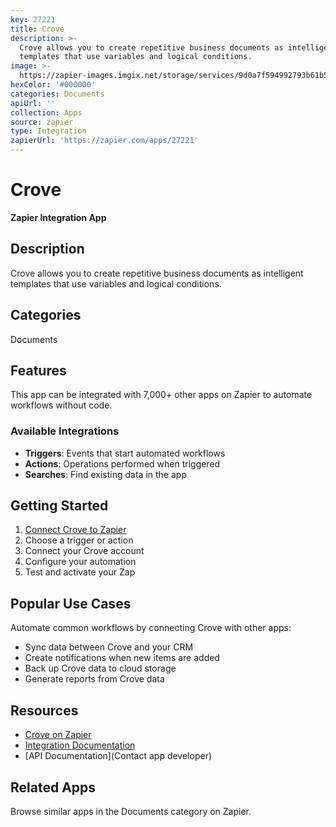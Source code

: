 ```yaml
---
key: 27221
title: Crove
description: >-
  Crove allows you to create repetitive business documents as intelligent
  templates that use variables and logical conditions.
image: >-
  https://zapier-images.imgix.net/storage/services/9d0a7f594992793b61b5bac1fdbc6635.png?auto=format%2Ccompress&ixlib=python-3.0.0&q=50
hexColor: '#000000'
categories: Documents
apiUrl: ''
collection: Apps
source: zapier
type: Integration
zapierUrl: 'https://zapier.com/apps/27221'
---
```

# Crove

**Zapier Integration App**

## Description

Crove allows you to create repetitive business documents as intelligent templates that use variables and logical conditions.

## Categories

Documents

## Features

This app can be integrated with 7,000+ other apps on Zapier to automate workflows without code.

### Available Integrations

- **Triggers**: Events that start automated workflows
- **Actions**: Operations performed when triggered
- **Searches**: Find existing data in the app

## Getting Started

1. [Connect Crove to Zapier](https://zapier.com/apps/27221)
2. Choose a trigger or action
3. Connect your Crove account
4. Configure your automation
5. Test and activate your Zap

## Popular Use Cases

Automate common workflows by connecting Crove with other apps:

- Sync data between Crove and your CRM
- Create notifications when new items are added
- Back up Crove data to cloud storage
- Generate reports from Crove data

## Resources

- [Crove on Zapier](https://zapier.com/apps/27221)
- [Integration Documentation](https://zapier.com/apps/27221/integrations)
- [API Documentation](Contact app developer)

## Related Apps

Browse similar apps in the Documents category on Zapier.
